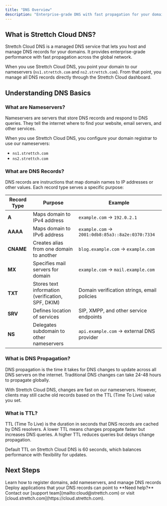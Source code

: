 ```yaml
---
title: "DNS Overview"
description: "Enterprise-grade DNS with fast propagation for your domains."
---
```


## What is Strettch Cloud DNS?

Strettch Cloud DNS is a managed DNS service that lets you host and manage DNS records for your domains. It provides enterprise-grade performance with fast propagation across the global network.

When you use Strettch Cloud DNS, you point your domain to our nameservers (`ns1.strettch.com` and `ns2.strettch.com`). From that point, you manage all DNS records directly through the Strettch Cloud dashboard.

## Understanding DNS Basics

### What are Nameservers?

Nameservers are servers that store DNS records and respond to DNS queries. They tell the internet where to find your website, email servers, and other services.

When you use Strettch Cloud DNS, you configure your domain registrar to use our nameservers:
- `ns1.strettch.com`
- `ns2.strettch.com`

### What are DNS Records?

DNS records are instructions that map domain names to IP addresses or other values. Each record type serves a specific purpose:

| Record Type | Purpose | Example |
| ----------- | ------- | ------- |
| **A** | Maps domain to IPv4 address | `example.com` → `192.0.2.1` |
| **AAAA** | Maps domain to IPv6 address | `example.com` → `2001:0db8:85a3::8a2e:0370:7334` |
| **CNAME** | Creates alias from one domain to another | `blog.example.com` → `example.com` |
| **MX** | Specifies mail servers for domain | `example.com` → `mail.example.com` |
| **TXT** | Stores text information (verification, SPF, DKIM) | Domain verification strings, email policies |
| **SRV** | Defines location of services | SIP, XMPP, and other service endpoints |
| **NS** | Delegates subdomain to other nameservers | `api.example.com` → external DNS provider |

### What is DNS Propagation?

DNS propagation is the time it takes for DNS changes to update across all DNS servers on the internet. Traditional DNS changes can take 24-48 hours to propagate globally.

With Strettch Cloud DNS, changes are fast on our nameservers. However, clients may still cache old records based on the TTL (Time To Live) value you set.

### What is TTL?

TTL (Time To Live) is the duration in seconds that DNS records are cached by DNS resolvers. A lower TTL means changes propagate faster but increases DNS queries. A higher TTL reduces queries but delays change propagation.

Default TTL on Strettch Cloud DNS is 60 seconds, which balances performance with flexibility for updates.

## Next Steps

<CardGroup cols={2}>
  <Card title="Managing DNS" icon="gear" href="/services/dns/managing-dns">
    Learn how to register domains, add nameservers, and manage DNS records
  </Card>
  <Card title="SC Compute" icon="server" href="/services/compute/overview">
    Deploy applications that your DNS records can point to
  </Card>
</CardGroup>

<Note>
  **Need help?** Contact our [support team](mailto:cloud@strettch.com) or visit [cloud.strettch.com](https://cloud.strettch.com).
</Note>
